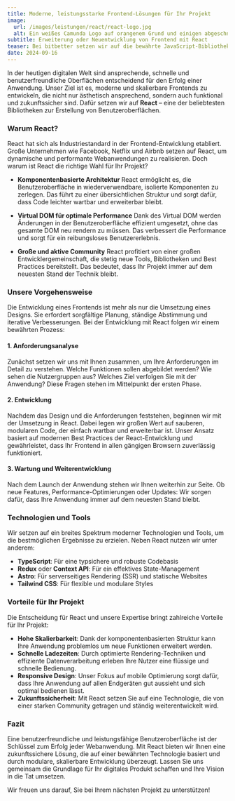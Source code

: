 ```yaml
---
title: Moderne, leistungsstarke Frontend-Lösungen für Ihr Projekt
image:
  url: /images/leistungen/react/react-logo.jpg
  alt: Ein weißes Camunda Logo auf orangenem Grund und einigen abgeschnittenen Elementen aus einem BPMN-Diagramm
subtitle: Erweiterung oder Neuentwicklung von Frontend mit React
teaser: Bei bitbetter setzen wir auf die bewährte JavaScript-Bibliothek React, um leistungsstarke und skalierbare Webanwendungen für Ihr Unternehmen zu entwickeln. Unser Fokus liegt darauf, moderne, benutzerfreundliche Interfaces zu schaffen, die nicht nur überzeugen, sondern auch langfristig wartbar und erweiterbar sind. Mit unserem erfahrenen Team bieten wir Ihnen eine maßgeschneiderte Lösung, die genau auf Ihre Anforderungen abgestimmt ist – von der ersten Analyse bis hin zur kontinuierlichen Weiterentwicklung.
date: 2024-09-16
---
```


In der heutigen digitalen Welt sind ansprechende, schnelle und benutzerfreundliche Oberflächen entscheidend für den Erfolg einer Anwendung. Unser Ziel ist es, moderne und skalierbare Frontends zu entwickeln, die nicht nur ästhetisch ansprechend, sondern auch funktional und zukunftssicher sind. Dafür setzen wir auf **React** – eine der beliebtesten Bibliotheken zur Erstellung von Benutzeroberflächen.

### Warum React?

React hat sich als Industriestandard in der Frontend-Entwicklung etabliert. Große Unternehmen wie Facebook, Netflix und Airbnb setzen auf React, um dynamische und performante Webanwendungen zu realisieren. Doch warum ist React die richtige Wahl für Ihr Projekt?

- **Komponentenbasierte Architektur**
  React ermöglicht es, die Benutzeroberfläche in wiederverwendbare, isolierte Komponenten zu zerlegen. Das führt zu einer übersichtlichen Struktur und sorgt dafür, dass Code leichter wartbar und erweiterbar bleibt.

- **Virtual DOM für optimale Performance**
  Dank des Virtual DOM werden Änderungen in der Benutzeroberfläche effizient umgesetzt, ohne das gesamte DOM neu rendern zu müssen. Das verbessert die Performance und sorgt für ein reibungsloses Benutzererlebnis.

- **Große und aktive Community**
  React profitiert von einer großen Entwicklergemeinschaft, die stetig neue Tools, Bibliotheken und Best Practices bereitstellt. Das bedeutet, dass Ihr Projekt immer auf dem neuesten Stand der Technik bleibt.

### Unsere Vorgehensweise

Die Entwicklung eines Frontends ist mehr als nur die Umsetzung eines Designs. Sie erfordert sorgfältige Planung, ständige Abstimmung und iterative Verbesserungen. Bei der Entwicklung mit React folgen wir einem bewährten Prozess:

#### 1. **Anforderungsanalyse**
Zunächst setzen wir uns mit Ihnen zusammen, um Ihre Anforderungen im Detail zu verstehen. Welche Funktionen sollen abgebildet werden? Wie sehen die Nutzergruppen aus? Welches Ziel verfolgen Sie mit der Anwendung? Diese Fragen stehen im Mittelpunkt der ersten Phase.

#### 2. **Entwicklung**
Nachdem das Design und die Anforderungen feststehen, beginnen wir mit der Umsetzung in React. Dabei legen wir großen Wert auf sauberen, modularen Code, der einfach wartbar und erweiterbar ist. Unser Ansatz basiert auf modernen Best Practices der React-Entwicklung und gewährleistet, dass Ihr Frontend in allen gängigen Browsern zuverlässig funktioniert.
#### 3. **Wartung und Weiterentwicklung**
Nach dem Launch der Anwendung stehen wir Ihnen weiterhin zur Seite. Ob neue Features, Performance-Optimierungen oder Updates: Wir sorgen dafür, dass Ihre Anwendung immer auf dem neuesten Stand bleibt.


### Technologien und Tools

Wir setzen auf ein breites Spektrum moderner Technologien und Tools, um die bestmöglichen Ergebnisse zu erzielen. Neben React nutzen wir unter anderem:

- **TypeScript**: Für eine typsichere und robuste Codebasis
- **Redux** oder **Context API**: Für ein effektives State-Management
- **Astro**: Für serverseitiges Rendering (SSR) und statische Websites
- **Tailwind CSS**: Für flexible und modulare Styles

### Vorteile für Ihr Projekt

Die Entscheidung für React und unsere Expertise bringt zahlreiche Vorteile für Ihr Projekt:

- **Hohe Skalierbarkeit**: Dank der komponentenbasierten Struktur kann Ihre Anwendung problemlos um neue Funktionen erweitert werden.
- **Schnelle Ladezeiten**: Durch optimierte Rendering-Techniken und effiziente Datenverarbeitung erleben Ihre Nutzer eine flüssige und schnelle Bedienung.
- **Responsive Design**: Unser Fokus auf mobile Optimierung sorgt dafür, dass Ihre Anwendung auf allen Endgeräten gut aussieht und sich optimal bedienen lässt.
- **Zukunftssicherheit**: Mit React setzen Sie auf eine Technologie, die von einer starken Community getragen und ständig weiterentwickelt wird.

### Fazit

Eine benutzerfreundliche und leistungsfähige Benutzeroberfläche ist der Schlüssel zum Erfolg jeder Webanwendung. Mit React bieten wir Ihnen eine zukunftssichere Lösung, die auf einer bewährten Technologie basiert und durch modulare, skalierbare Entwicklung überzeugt. Lassen Sie uns gemeinsam die Grundlage für Ihr digitales Produkt schaffen und Ihre Vision in die Tat umsetzen.

Wir freuen uns darauf, Sie bei Ihrem nächsten Projekt zu unterstützen!

<div class="flex gap-4 not-prose items-center justify-center">
  <LinkButton
    variant={'dark'}
    caption={"Gespräch buchen"}
    dark={true}
    href={'https://cal.bitbetter.de/team/bitbetter/react'}
    newTab={true}
  />
  <LinkButton
    variant="grey"
    caption={"E-Mail schreiben"}
    href={'mailto:info@bitbetter.de'}
  />
</div>

